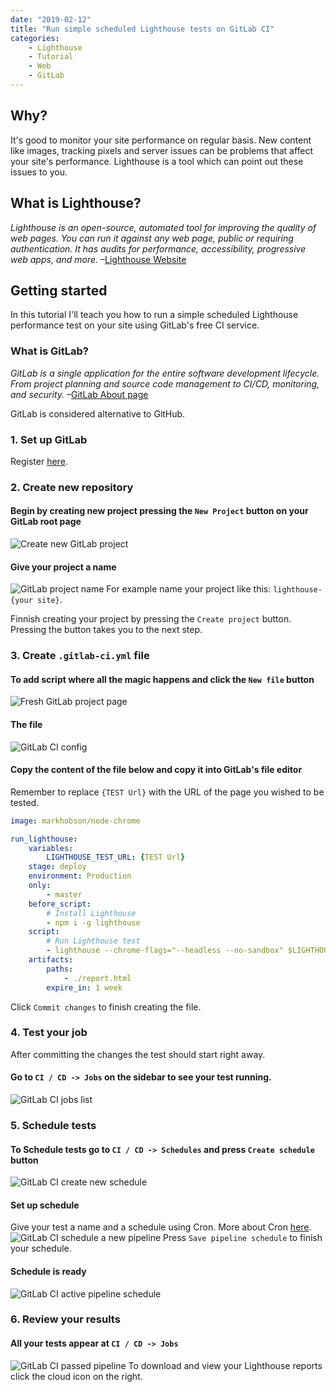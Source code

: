 ```yaml
---
date: "2019-02-12"
title: "Run simple scheduled Lighthouse tests on GitLab CI"
categories:
    - Lighthouse
    - Tutorial
    - Web
    - GitLab
---
```

## Why?
It's good to monitor your site performance on regular basis. New content like images, tracking pixels and server issues can be problems that affect your site's performance. Lighthouse is a tool which can point out these issues to you.
## What is Lighthouse?
*Lighthouse is an open-source, automated tool for improving the quality of web pages. You can run it against any web page, public or requiring authentication. It has audits for performance, accessibility, progressive web apps, and more.*
–[Lighthouse Website](https://developers.google.com/web/tools/lighthouse/)

## Getting started
In this tutorial I'll teach you how to run a simple scheduled Lighthouse performance test on your site using GitLab's free CI service.
### What is GitLab?
*GitLab is a single application for the entire software development lifecycle. From project planning and source code management to CI/CD, monitoring, and security.*
–[GitLab About page](https://about.gitlab.com/)

GitLab is considered alternative to GitHub.
### 1. Set up GitLab
Register [here](https://gitlab.com/users/sign_in).
### 2. Create new repository
#### Begin by creating new project pressing the `New Project` button on your GitLab root page
![Create new GitLab project](./create-new-gitlab-project.png)
#### Give your project a name
![GitLab project name](./gitlab-project-name.png)
For example name your project like this: `lighthouse-{your site}`.

Finnish creating your project by pressing the `Create project` button. Pressing the button takes you to the next step.
### 3. Create `.gitlab-ci.yml` file
#### To add script where all the magic happens and click the `New file` button
![Fresh GitLab project page](./fresh-gitlab-project-page.png)
#### The file
![GitLab CI config](./gitlab-ci-config.png)
#### Copy the content of the file below and copy it into GitLab's file editor
Remember to replace `{TEST Url}` with the URL of the page you wished to be tested. 
```yml
image: markhobson/node-chrome

run_lighthouse:
    variables:
        LIGHTHOUSE_TEST_URL: {TEST Url}
    stage: deploy
    environment: Production
    only:
        - master
    before_script: 
        # Install Lighthouse
        - npm i -g lighthouse
    script:
        # Run Lighthouse test
        - lighthouse --chrome-flags="--headless --no-sandbox" $LIGHTHOUSE_TEST_URL --output html --output-path ./report.html
    artifacts:
        paths:
            - ./report.html
        expire_in: 1 week
```
Click `Commit changes` to finish creating the file. 
### 4. Test your job
After committing the changes the test should start right away.
#### Go to `CI / CD -> Jobs` on the sidebar to see your test running.
![GitLab CI jobs list](./gitlab-ci-jobs-list.png)
### 5. Schedule tests
#### To Schedule tests go to `CI / CD -> Schedules` and press `Create schedule` button
![GitLab CI create new schedule](./gitlab-ci-create-new-schedule.png)
#### Set up schedule
Give your test a name and a schedule using Cron. More about Cron [here](https://en.wikipedia.org/wiki/Cron).
![GitLab CI schedule a new pipeline](./gitlab-ci-schedule-a-new-pipeline.png)
Press `Save pipeline schedule` to finish your schedule.
#### Schedule is ready
![GitLab CI active pipeline schedule](./gitlab-ci-active-pipeline-schedule.png)
### 6. Review your results
#### All your tests appear at `CI / CD -> Jobs`
![GitLab CI passed pipeline](./gitlab-ci-passed-pipeline.png)
To download and view your Lighthouse reports click the cloud icon on the right.